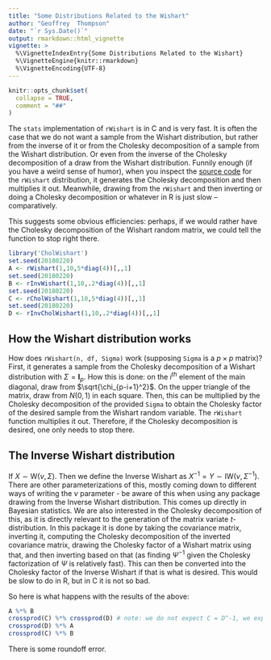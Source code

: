 ```yaml
---
title: "Some Distributions Related to the Wishart"
author: "Geoffrey  Thompson"
date: "`r Sys.Date()`"
output: rmarkdown::html_vignette
vignette: >
  %\VignetteIndexEntry{Some Distributions Related to the Wishart}
  %\VignetteEngine{knitr::rmarkdown}
  %\VignetteEncoding{UTF-8}
---
```


```r
knitr::opts_chunk$set(
  collapse = TRUE,
  comment = "##"
)
```
The `stats` implementation of `rWishart` is in C and is very fast. It is often the case that we do not want a sample from the Wishart distribution, but rather from the inverse of it or from the Cholesky decomposition of a sample from the Wishart distribution. Or even from the inverse of the Cholesky decomposition of a draw from the Wishart distribution. Funnily enough (if you have a weird sense of humor), when you inspect the [source code](https://github.com/SurajGupta/r-source/blob/master/src/library/stats/src/rWishart.c) for the `rWishart` distribution, it generates the Cholesky decomposition and then multiplies it out. Meanwhile, drawing from the `rWishart` and then inverting or doing a Cholesky decomposition or whatever in R is just slow -- comparatively.

This suggests some obvious efficiencies: perhaps, if we would rather have the Cholesky decomposition of the Wishart random matrix, we could tell the function to stop right there.

```r
library('CholWishart')
set.seed(20180220)
A <- rWishart(1,10,5*diag(4))[,,1]
set.seed(20180220)
B <- rInvWishart(1,10,.2*diag(4))[,,1]
set.seed(20180220)
C <- rCholWishart(1,10,5*diag(4))[,,1]
set.seed(20180220)
D <- rInvCholWishart(1,10,.2*diag(4))[,,1]
```

## How the Wishart distribution works

How does `rWishart(n, df, Sigma)` work (supposing `Sigma` is a $p \times p$ matrix)? First, it generates a sample from the Cholesky decomposition of a Wishart distribution with $\Sigma = \mathbf{I}_p$. How this is done: on the $i^{th}$ element of the main diagonal, draw from $\sqrt{\chi_{p-i+1}^2}$. On the upper triangle of the matrix, draw from $N(0,1)$ in each square. Then, this can be multiplied by the Cholesky decomposition of the provided `Sigma` to obtain the Cholesky factor of the desired sample from the Wishart random variable. The `rWishart` function multiplies it out. Therefore, if the Cholesky decomposition is desired, one only needs to stop there.

## The Inverse Wishart distribution

If $X \sim \textrm{W}(\nu,\Sigma)$. Then we define the Inverse Wishart as $X^{-1}  = Y \sim \textrm{IW}(\nu , \Sigma^{-1})$. There are other parameterizations of this, mostly coming down to different ways of writing the $\nu$ parameter - be aware of this when using any package drawing from the Inverse Wishart distribution. This comes up directly in Bayesian statistics. We are also interested in the Cholesky decomposition of this, as it is directly relevant to the generation of the matrix variate $t$-distribution. In this package it is done by taking the covariance matrix, inverting it, computing the Cholesky decomposition of the inverted covariance matrix, drawing the Cholesky factor of a Wishart matrix using that, and then inverting based on that (as finding $\Psi^{-1}$ given the Cholesky factorization of $\Psi$ is relatively fast). This can then be converted into the Cholesky factor of the Inverse Wishart if that is what is desired. This would be slow to do in R, but in C it is not so bad. 

So here is what happens with the results of the above:

```r
A %*% B 
crossprod(C) %*% crossprod(D) # note: we do not expect C = D^-1, we expect this! 
crossprod(D) %*% A
crossprod(C) %*% B
```

There is some roundoff error.

